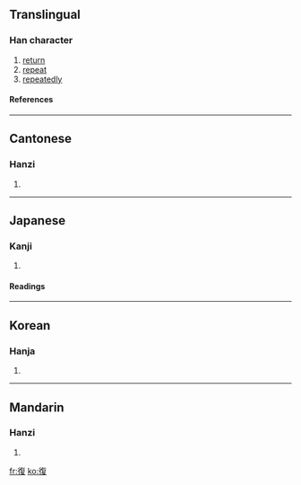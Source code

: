 {{see|复|覆}}

==Translingual==
===Han character===
{{Han char|rn=60|rad=彳|as=09|sn=12|four=2824<sub>7</sub>|canj=竹人人日水 (HOOAE)}}
# [[return]]
# [[repeat]]
# [[repeatedly]]
====References====
{{Han ref|kx=0369.220|dkj=10183|dj=0695.150|hdz=20834.020|uh=5FA9|ud=24489|bh=B45F|bd=46175}}
----
==Cantonese==
===Hanzi===
{{yue-hanzi|jyut=|y=fuk6}}
# {{defn|Cantonese}}
----
==Japanese==
===Kanji===
{{ja-kanji|grade=5|rs=彳09}}
# {{defn|Japanese}} 
====Readings====
{{ja-readings|on=[[ふく]] (fuku)|kun=[[かえる]] (kaeru), [[かえす]] (kaesu), [[また]] (mata)}}
----
==Korean==
===Hanja===
{{ko-hanja|hangeul=[[복]], [[부]]|eumhun=|rv=bok, bu|mr=pok, pu|y=pok, pu}}
# {{defn|Korean}}
----
==Mandarin==
===Hanzi===
{{cmn-hanzi|sim=复|pin=[[fù]] ([[fu4]])|wg=fu<sup>4</sup>}}
# {{defn|Mandarin}}

[[fr:復]]
[[ko:復]]